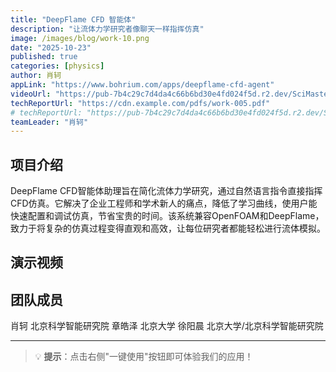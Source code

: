 ```yaml
---
title: "DeepFlame CFD 智能体"
description: "让流体力学研究者像聊天一样指挥仿真"
image: /images/blog/work-10.png
date: "2025-10-23"
published: true
categories: [physics]
author: 肖轲
appLink: "https://www.bohrium.com/apps/deepflame-cfd-agent"
videoUrl: "https://pub-7b4c29c7d4da4c66b6bd30e4fd024f5d.r2.dev/SciMaster-competition/work-video-10.mp4"
techReportUrl: "https://cdn.example.com/pdfs/work-005.pdf"
# techReportUrl: "https://pub-7b4c29c7d4da4c66b6bd30e4fd024f5d.r2.dev/SciMaster-competition/work-report-10.pdf"
teamLeader: "肖轲"
---
```


## 项目介绍

DeepFlame CFD智能体助理旨在简化流体力学研究，通过自然语言指令直接指挥CFD仿真。它解决了企业工程师和学术新人的痛点，降低了学习曲线，使用户能快速配置和调试仿真，节省宝贵的时间。该系统兼容OpenFOAM和DeepFlame，致力于将复杂的仿真过程变得直观和高效，让每位研究者都能轻松进行流体模拟。

## 演示视频

<VideoPlayer
  src="https://pub-7b4c29c7d4da4c66b6bd30e4fd024f5d.r2.dev/SciMaster-competition/work-video-10.mp4"
  poster="/images/blog/work-10.png"
/>

## 团队成员

肖轲 北京科学智能研究院
章皓泽 北京大学
徐阳晨 北京大学/北京科学智能研究院

---

> 💡 **提示**：点击右侧"一键使用"按钮即可体验我们的应用！
